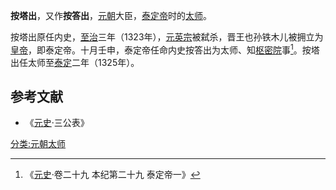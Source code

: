 '''按塔出'''，又作'''按答出'''，[[元朝|元朝]]大臣，[[泰定帝|泰定帝]]时的[[太师|太师]]。

按塔出原任内史，[[至治_(元朝)|至治]]三年（1323年），[[元英宗|元英宗]]被弑杀，晋王也孙铁木儿被拥立为[[皇帝|皇帝]]，即泰定帝。十月壬申，泰定帝任命内史按答出为太师、知[[枢密院|枢密院]]事<ref>《[[元史|元史]]·卷二十九 本纪第二十九 泰定帝一》</ref>。按塔出任太师至[[泰定_(元朝)|泰定]]二年（1325年）。
==参考文献==
* 《[[元史|元史]]·三公表》
[[分类:元朝太师|分类:元朝太师]]